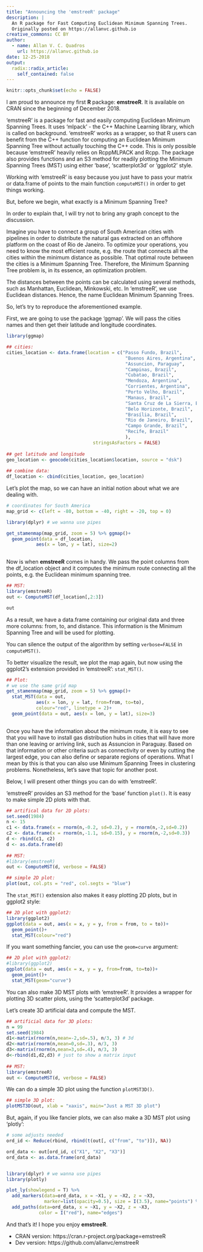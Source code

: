 ```yaml
---
title: "Announcing the 'emstreeR' package"
description: |
  An R package for Fast Computing Euclidean Minimum Spanning Trees.
  Originally posted on https://allanvc.github.io
creative_commons: CC BY
author:
  - name: Allan V. C. Quadros
    url: https://allanvc.github.io
date: 12-25-2018
output:
  radix::radix_article:
    self_contained: false
---
```


```r
knitr::opts_chunk$set(echo = FALSE)
```

I am proud to announce my first **R** package: **emstreeR**. It is available on CRAN since the beginning of December 2018.

'emstreeR' is a package for fast and easily computing Euclidean Minimum Spanning Trees. It uses 'mlpack' - the C++ Machine Learning library, which is called on background. 'emstreeR' works as a wrapper, so that R users can benefit from the C++ function for computing an Euclidean Minimum Spanning Tree without actually touching the C++ code. This is only possible because 'emstreeR' heavily relies on RcppMLPACK and Rcpp. The package also provides functions and an S3 method for readily plotting the Minimum Spanning Trees (MST) using either 'base', 'scatterplot3d' or 'ggplot2' style.

Working with 'emstreeR' is easy because you just have to pass your matrix or data.frame of points to the main function `computeMST()` in order to get things working.

But, before we begin, what exactly is a Minimum Spanning Tree?

In order to explain that, I will try not to bring any graph concept to the discussion.

Imagine you have to connect a group of South American cities with pipelines in order to distribute the natural gas extracted on an offshore platform on the coast of Rio de Janeiro. To optimize your operations, you need to know the most efficient route, e.g. the route that connects all the cities within the minimum distance as possible. That optimal route between the cities is a Minimum Spanning Tree. Therefore, the Minimum Spanning Tree problem is, in its essence, an optimization problem. 

The distances between the points can be calculated using several methods, such as Manhattan, Euclidean, Minkowski, etc. In 'emstreeR', we use Euclidean distances. Hence, the name Euclidean Minimum Spanning Trees.

So, let's try to reproduce the aforementioned example. 

First, we are going to use the package 'ggmap'. We will pass the cities names and then get their latitude and longitude coordinates.

```r
library(ggmap)

## cities:
cities_location <- data.frame(location = c("Passo Fundo, Brazil", 
                                            "Buenos Aires, Argentina",
                                            "Assuncion, Paraguay",
                                            "Campinas, Brazil",
                                            "Cubatao, Brazil",
                                            "Mendoza, Argentina",
                                            "Corrientes, Argentina",
                                            "Porto Velho, Brazil",
                                            "Manaus, Brazil",
                                            "Santa Cruz de La Sierra, Bolivia",
                                            "Belo Horizonte, Brazil",
                                            "Brasília, Brazil",
                                            "Rio de Janeiro, Brazil",
                                            "Campo Grande, Brazil",
                                            "Recife, Brazil"
                                            ), 
                                stringsAsFactors = FALSE)
    
## get latitude and longitude
geo_location <- geocode(cities_location$location, source = "dsk")
    
## combine data:
df_location <- cbind(cities_location, geo_location)
```

Let's plot the map, so we can have an initial notion about what we are dealing with.

```r
# coordinates for South America
map_grid <- c(left = -80, bottom = -40, right = -20, top = 0) 

library(dplyr) # we wanna use pipes

get_stamenmap(map_grid, zoom = 5) %>% ggmap()+
  geom_point(data = df_location,
           aes(x = lon, y = lat), size=2)
  
```


Now is when **emstreeR** comes in handy. We pass the point columns from the df_location object and it computes the minimum route connecting all the points, e.g. the Euclidean minimum spanning tree.


```r
## MST:
library(emstreeR)
out <- ComputeMST(df_location[,2:3])

out
```

As a result, we have a data.frame containing our original data and three more columns: from, to, and distance. This information is the Minimum Spanning Tree and will be used for plotting.

You can silence the output of the algorithm by setting `verbose=FALSE` in `computeMST()`.

To better visualize the result, we plot the map again, but now using the ggplot2's extension provided in 'emstreeR': `stat_MST()`.

```r
## Plot:
# we use the same grid map    
get_stamenmap(map_grid, zoom = 5) %>% ggmap()+
  stat_MST(data = out,
           aes(x = lon, y = lat, from=from, to=to), 
           colour="red", linetype = 2)+
  geom_point(data = out, aes(x = lon, y = lat), size=3)
  
```

Once you have the information about the minimum route, it is easy to see that you will have to install gas distribution hubs in cities that will have more than one leaving or arriving link, such as Assuncion in Paraguay. Based on that information or other criteria such as connectivity or even by cutting the largest edge, you can also define or separate regions of operations. What I mean by this is that you can also use Minimum Spanning Trees in clustering problems. Nonetheless, let's save that topic for another post.

Below, I will present other things you can do with 'emstreeR'.

'emstreeR' provides an S3 method for the 'base' function `plot()`. It is easy to make simple 2D plots with that.

```r
## artifical data for 2D plots:
set.seed(1984)
n <- 15
c1 <- data.frame(x = rnorm(n,-0.2, sd=0.2), y = rnorm(n,-2,sd=0.2))
c2 <- data.frame(x = rnorm(n,-1.1, sd=0.15), y = rnorm(n,-2,sd=0.3)) 
d <- rbind(c1, c2)
d <- as.data.frame(d)
  
## MST:
#library(emstreeR)
out <- ComputeMST(d, verbose = FALSE)  
```

```r
## simple 2D plot:
plot(out, col.pts = "red", col.segts = "blue")
```

The `stat_MST()` extension also makes it easy plotting 2D plots, but in ggplot2 style:

```r
## 2D plot with ggplot2:
library(ggplot2)
ggplot(data = out, aes(x = x, y = y, from = from, to = to))+ 
  geom_point()+ 
  stat_MST(colour="red")
```

If you want something fancier, you can use the `geom=curve` argument:

```r
## 2D plot with ggplot2:
#library(ggplot2)
ggplot(data = out, aes(x = x, y = y, from=from, to=to))+ 
  geom_point()+ 
  stat_MST(geom="curve")
```

You can also make 3D MST plots with 'emstreeR'. It provides a wrapper for plotting 3D scatter plots, using the 'scatterplot3d' package.

Let's create 3D artificial data and compute the MST.

```r
## artificial data for 3D plots:
n = 99
set.seed(1984)
d1<-matrix(rnorm(n,mean=-2,sd=.5), n/3, 3) # 3d
d2<-matrix(rnorm(n,mean=0,sd=.3), n/3, 3)
d3<-matrix(rnorm(n,mean=3,sd=.4), n/3, 3)
d<-rbind(d1,d2,d3) # just to show a matrix input
  
## MST:
library(emstreeR)
out <- ComputeMST(d, verbose = FALSE)
```

We can do a simple 3D plot using the function `plotMST3D()`.

```r
## simple 3D plot:
plotMST3D(out, xlab = "xaxis", main="Just a MST 3D plot")
```

But, again, if you like fancier plots, we can also make a 3D MST plot using 'plotly':

```r

# some adjusts needed
ord_id <- Reduce(rbind, rbind(t(out[, c("from", "to")]), NA))

ord_data <- out[ord_id, c("X1", "X2", "X3")]
ord_data <- as.data.frame(ord_data)


library(dplyr) # we wanna use pipes
library(plotly)

plot_ly(showlegend = T) %>%
  add_markers(data=ord_data, x = ~X1, y = ~X2, z = ~X3, 
              marker=list(opacity=0.5), size = I(3.5), name="points") %>%
  add_paths(data=ord_data, x = ~X1, y = ~X2, z = ~X3, 
            color = I("red"), name="edges")
```


And that's it! I hope you enjoy **emstreeR**.

* CRAN version: https://cran.r-project.org/package=emstreeR
* Dev version: https://github.com/allanvc/emstreeR
